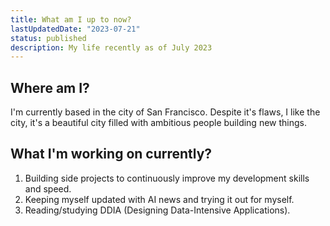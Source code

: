 ```yaml
---
title: What am I up to now?
lastUpdatedDate: "2023-07-21"
status: published
description: My life recently as of July 2023
---
```


## Where am I?

I'm currently based in the city of San Francisco. Despite it's flaws, I like the city, it's a beautiful city filled with ambitious people building new things.

## What I'm working on currently?

1. Building side projects to continuously improve my development skills and speed.
2. Keeping myself updated with AI news and trying it out for myself.
3. Reading/studying DDIA (Designing Data-Intensive Applications).
